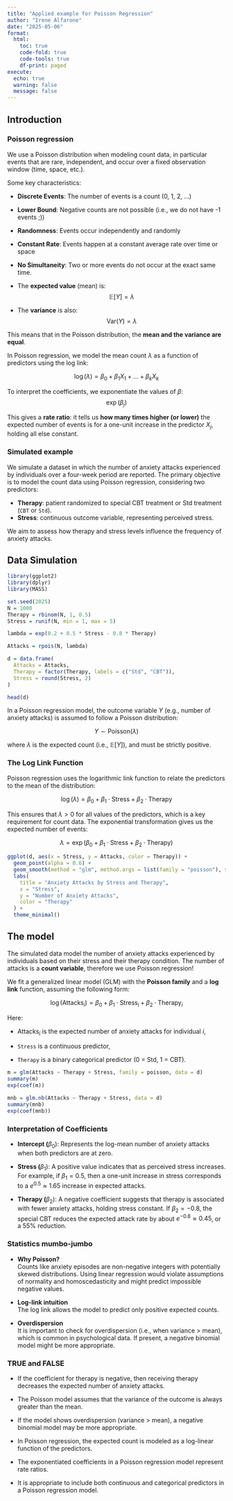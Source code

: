 ```yaml
---
title: "Applied example for Poisson Regression"
author: "Irene Alfarone"
date: "2025-05-06"
format:
  html:
    toc: true
    code-fold: true
    code-tools: true
    df-print: paged
execute:
  echo: true
  warning: false
  message: false
---
```


## Introduction

### Poisson regression

We use a Poisson distribution when modeling count data, in particular events that are rare, independent, and occur over a fixed observation window (time, space, etc.).

Some key characteristics:

-   **Discrete Events**: The number of events is a count (0, 1, 2, ...)

-   **Lower Bound**: Negative counts are not possible (i.e., we do not have -1 events ;))

-   **Randomness**: Events occur independently and randomly

-   **Constant Rate**: Events happen at a constant average rate over time or space

-   **No Simultaneity**: Two or more events do not occur at the exact same time.

-   The **expected value** (mean) is:\
    $$
    \mathbb{E}[Y] = \lambda
    $$

-   The **variance** is also:\
    $$
    \text{Var}(Y) = \lambda
    $$

This means that in the Poisson distribution, the **mean and the variance are equal**.

In Poisson regression, we model the mean count $\lambda$ as a function of predictors using the log link:

$$
\log(\lambda) = \beta_0 + \beta_1 X_1 + \dots + \beta_k X_k
$$

To interpret the coefficients, we exponentiate the values of $\beta$:\
$$
  \exp(\beta_j)
  $$

This gives a **rate ratio**: it tells us **how many times higher (or lower)** the expected number of events is for a one-unit increase in the predictor $X_j$, holding all else constant.

### Simulated example

We simulate a dataset in which the number of anxiety attacks experienced by individuals over a four-week period are reported. The primary objective is to model the count data using Poisson regression, considering two predictors:

-   **Therapy**: patient randomized to special CBT treatment or Std treatment (`CBT` or `Std`).
-   **Stress**: continuous outcome variable, representing perceived stress.

We aim to assess how therapy and stress levels influence the frequency of anxiety attacks.

## Data Simulation

```r
library(ggplot2)
library(dplyr)
library(MASS)

set.seed(2025)  
N = 1000
Therapy = rbinom(N, 1, 0.5)
Stress = runif(N, min = 1, max = 5)

lambda = exp(0.2 + 0.5 * Stress - 0.8 * Therapy)

Attacks = rpois(N, lambda)

d = data.frame(
  Attacks = Attacks,
  Therapy = factor(Therapy, labels = c("Std", "CBT")),
  Stress = round(Stress, 2)
)

head(d)
```

In a Poisson regression model, the outcome variable $Y$ (e.g., number of anxiety attacks) is assumed to follow a Poisson distribution:

$$
Y \sim \text{Poisson}(\lambda)
$$

where $\lambda$ is the expected count (i.e., $\mathbb{E}[Y]$), and must be strictly positive.

### The Log Link Function

Poisson regression uses the logarithmic link function to relate the predictors to the mean of the distribution:

$$
\log(\lambda) = \beta_0 + \beta_1 \cdot \text{Stress} + \beta_2 \cdot \text{Therapy}
$$

This ensures that $\lambda > 0$ for all values of the predictors, which is a key requirement for count data. The exponential transformation gives us the expected number of events:

$$
\lambda = \exp(\beta_0 + \beta_1 \cdot \text{Stress} + \beta_2 \cdot \text{Therapy})
$$

```r
ggplot(d, aes(x = Stress, y = Attacks, color = Therapy)) +
  geom_point(alpha = 0.6) +
  geom_smooth(method = "glm", method.args = list(family = "poisson"), se = FALSE) +
  labs(
    title = "Anxiety Attacks by Stress and Therapy",
    x = "Stress",
    y = "Number of Anxiety Attacks",
    color = "Therapy"
  ) +
  theme_minimal()
```

## The model

The simulated data model the number of anxiety attacks experienced by individuals based on their stress and their therapy condition. The number of attacks is a **count variable**, therefore we use Poisson regression!

We fit a generalized linear model (GLM) with the **Poisson family** and a **log link** function, assuming the following form:

$$
\log(\mathrm{Attacks}_i) = \beta_0 + \beta_1 \cdot \text{Stress}_i + \beta_2 \cdot \text{Therapy}_i
$$

Here:

-   $\mathrm{Attacks}_i$ is the expected number of anxiety attacks for individual $i$,

-   `Stress` is a continuous predictor,

-   `Therapy` is a binary categorical predictor (0 = Std, 1 = CBT).

```r
m = glm(Attacks ~ Therapy + Stress, family = poisson, data = d)
summary(m)
exp(coef(m))
```

```r
mnb = glm.nb(Attacks ~ Therapy + Stress, data = d)
summary(mnb)
exp(coef(mnb))
```

### Interpretation of Coefficients

-   **Intercept (**$\beta_0$): Represents the log-mean number of anxiety attacks when both predictors are at zero.

-   **Stress (**$\beta_1$): A positive value indicates that as perceived stress increases. For example, if $\beta_1 = 0.5$, then a one-unit increase in stress corresponds to a $e^{0.5} \approx 1.65$ increase in expected attacks.

-   **Therapy (**$\beta_2$): A negative coefficient suggests that therapy is associated with fewer anxiety attacks, holding stress constant. If $\beta_2 = -0.8$, the special CBT reduces the expected attack rate by about $e^{-0.8} \approx 0.45$, or a 55% reduction.

### Statistics mumbo-jumbo

-   **Why Poisson?**\
    Counts like anxiety episodes are non-negative integers with potentially skewed distributions. Using linear regression would violate assumptions of normality and homoscedasticity and might predict impossible negative values.

-   **Log-link intuition**\
    The log link allows the model to predict only positive expected counts.

-   **Overdispersion**\
    It is important to check for overdispersion (i.e., when variance \> mean), which is common in psychological data. If present, a negative binomial model might be more appropriate.

### TRUE and FALSE

-   If the coefficient for therapy is negative, then receiving therapy decreases the expected number of anxiety attacks.

-   The Poisson model assumes that the variance of the outcome is always greater than the mean.

-   If the model shows overdispersion (variance \> mean), a negative binomial model may be more appropriate.

-   In Poisson regression, the expected count is modeled as a log-linear function of the predictors.

-   The exponentiated coefficients in a Poisson regression model represent rate ratios.

-   It is appropriate to include both continuous and categorical predictors in a Poisson regression model.
